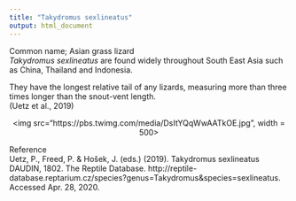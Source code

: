 ```yaml
---
title: "Takydromus sexlineatus"
output: html_document
---
```


Common name; Asian grass lizard  
*Takydromus sexlineatus* are found widely throughout South East Asia such as China, Thailand and Indonesia.

They have the longest relative tail of any lizards, measuring more than three times longer than the snout-vent length.  
(Uetz et al., 2019)

<p align='center'>
<img src="https://pbs.twimg.com/media/DsItYQqWwAATkOE.jpg", width = 500>
</p>

Reference  
Uetz, P., Freed, P. & Hošek, J. (eds.) (2019). Takydromus sexlineatus DAUDIN, 1802. The Reptile Database. http://reptile-database.reptarium.cz/species?genus=Takydromus&species=sexlineatus. Accessed Apr. 28, 2020.